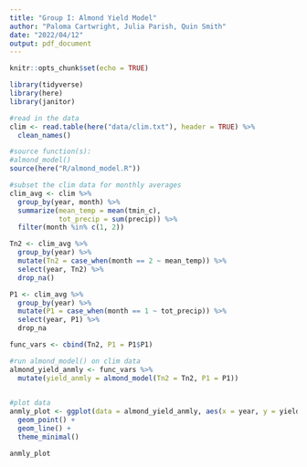 ```yaml
---
title: "Group I: Almond Yield Model"
author: "Paloma Cartwright, Julia Parish, Quin Smith"
date: "2022/04/12"
output: pdf_document
---
```


```r
knitr::opts_chunk$set(echo = TRUE)
```

```r
library(tidyverse)
library(here)
library(janitor)
```

```r
#read in the data
clim <- read.table(here("data/clim.txt"), header = TRUE) %>% 
  clean_names()

#source function(s): 
#almond_model()
source(here("R/almond_model.R"))
```

```r
#subset the clim data for monthly averages
clim_avg <- clim %>% 
  group_by(year, month) %>% 
  summarize(mean_temp = mean(tmin_c), 
            tot_precip = sum(precip)) %>% 
  filter(month %in% c(1, 2))

Tn2 <- clim_avg %>% 
  group_by(year) %>% 
  mutate(Tn2 = case_when(month == 2 ~ mean_temp)) %>% 
  select(year, Tn2) %>% 
  drop_na()

P1 <- clim_avg %>% 
  group_by(year) %>% 
  mutate(P1 = case_when(month == 1 ~ tot_precip)) %>% 
  select(year, P1) %>% 
  drop_na

func_vars <- cbind(Tn2, P1 = P1$P1)
```

```r
#run almond_model() on clim data
almond_yield_anmly <- func_vars %>% 
  mutate(yield_anmly = almond_model(Tn2 = Tn2, P1 = P1))
  
```

```r
#plot data
anmly_plot <- ggplot(data = almond_yield_anmly, aes(x = year, y = yield_anmly)) +
  geom_point() +
  geom_line() +
  theme_minimal()

anmly_plot
```

